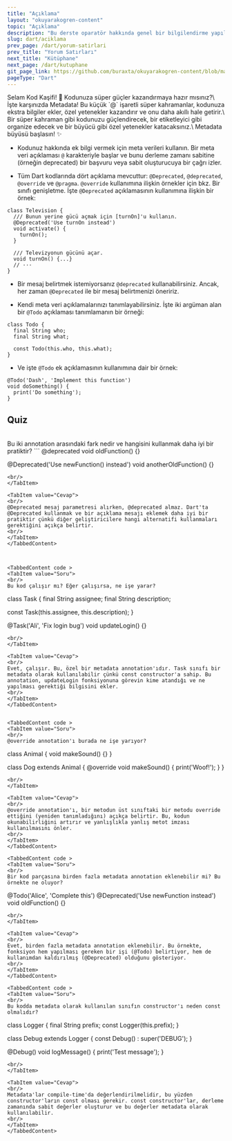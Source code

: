 ```yaml
---
title: "Açıklama"
layout: "okuyarakogren-content"
topic: "Açıklama"
description: "Bu derste oparatör hakkında genel bir bilgilendirme yapılmaktadır."
slug: dart/aciklama
prev_page: /dart/yorum-satirlari
prev_title: "Yorum Satırları"
next_title: "Kütüphane"
next_page: /dart/kutuphane
git_page_link: https://github.com/buraxta/okuyarakogren-content/blob/master/400-dart/5_.mdx
pageType: "Dart"
---
```


<Box>
  <BoxTitle>Selam Kod Kaşifi! 👋</BoxTitle>
   <ParagraphHighlight>
    Kodunuza süper güçler kazandırmaya hazır mısınız?\ İşte karşınızda Metadata! Bu küçük `@`
    işaretli süper kahramanlar, kodunuza ekstra bilgiler ekler, özel yetenekler kazandırır ve onu
    daha akıllı hale getirir.\ Bir süper kahraman gibi kodunuzu güçlendirecek, bir etiketleyici gibi
    organize edecek ve bir büyücü gibi özel yetenekler katacaksınız.\ Metadata büyüsü başlasın! ✨
   </ParagraphHighlight>
</Box>

- Kodunuz hakkında ek bilgi vermek için meta verileri kullanın. Bir meta veri açıklaması `@` karakteriyle başlar ve bunu derleme zamanı sabitine (örneğin deprecated) bir başvuru veya sabit oluşturucuya bir çağrı izler.

- Tüm Dart kodlarında dört açıklama mevcuttur: `@Deprecated`, `@deprecated`, `@override` ve `@pragma`. `@override` kullanımına ilişkin örnekler için bkz. Bir sınıfı genişletme. İşte `@Deprecated` açıklamasının kullanımına ilişkin bir örnek:

```
class Television {
  /// Bunun yerine gücü açmak için [turnOn]'u kullanın.
  @Deprecated('Use turnOn instead')
  void activate() {
    turnOn();
  }

  /// Televizyonun gücünü açar.
  void turnOn() {...}
  // ···
}
```

- Bir mesaj belirtmek istemiyorsanız `@deprecated` kullanabilirsiniz. Ancak, her zaman `@Deprecated` ile bir mesaj belirtmenizi öneririz.

- Kendi meta veri açıklamalarınızı tanımlayabilirsiniz. İşte iki argüman alan bir `@Todo` açıklaması tanımlamanın bir örneği:

```
class Todo {
  final String who;
  final String what;

  const Todo(this.who, this.what);
}
```

- Ve işte `@Todo` ek açıklamasının kullanımına dair bir örnek:

```
@Todo('Dash', 'Implement this function')
void doSomething() {
  print('Do something');
}
```

## Quiz

<TabbedContent code >
<TabItem value="Soru"> 
<br/>
Bu iki annotation arasındaki fark nedir ve hangisini kullanmak daha iyi bir pratiktir?
```
@deprecated
void oldFunction() {}

@Deprecated('Use newFunction() instead')
void anotherOldFunction() {}

```
<br/>
</TabItem>

<TabItem value="Cevap">
<br/>
@Deprecated mesaj parametresi alırken, @deprecated almaz. Dart'ta @Deprecated kullanmak ve bir açıklama mesajı eklemek daha iyi bir pratiktir çünkü diğer geliştiricilere hangi alternatifi kullanmaları gerektiğini açıkça belirtir.
<br/>
</TabItem>
</TabbedContent>



<TabbedContent code >
<TabItem value="Soru">
<br/>
Bu kod çalışır mı? Eğer çalışırsa, ne işe yarar?
```

class Task {
final String assignee;
final String description;

const Task(this.assignee, this.description);
}

@Task('Ali', 'Fix login bug')
void updateLogin() {}

```
<br/>
</TabItem>

<TabItem value="Cevap">
<br/>
Evet, çalışır. Bu, özel bir metadata annotation'ıdır. Task sınıfı bir metadata olarak kullanılabilir çünkü const constructor'a sahip. Bu annotation, updateLogin fonksiyonuna görevin kime atandığı ve ne yapılması gerektiği bilgisini ekler.
<br/>
</TabItem>
</TabbedContent>


<TabbedContent code >
<TabItem value="Soru">
<br/>
@override annotation'ı burada ne işe yarıyor?
```

class Animal {
void makeSound() {}
}

class Dog extends Animal {
@override
void makeSound() {
print('Woof!');
}
}

```
<br/>
</TabItem>

<TabItem value="Cevap">
<br/>
@override annotation'ı, bir metodun üst sınıftaki bir metodu override ettiğini (yeniden tanımladığını) açıkça belirtir. Bu, kodun okunabilirliğini artırır ve yanlışlıkla yanlış metot imzası kullanılmasını önler.
<br/>
</TabItem>
</TabbedContent>

<TabbedContent code >
<TabItem value="Soru">
<br/>
Bir kod parçasına birden fazla metadata annotation eklenebilir mi? Bu örnekte ne oluyor?
```

@Todo('Alice', 'Complete this')
@Deprecated('Use newFunction instead')
void oldFunction() {}

```
<br/>
</TabItem>

<TabItem value="Cevap">
<br/>
Evet, birden fazla metadata annotation eklenebilir. Bu örnekte, fonksiyon hem yapılması gereken bir işi (@Todo) belirtiyor, hem de kullanımdan kaldırılmış (@Deprecated) olduğunu gösteriyor.
<br/>
</TabItem>
</TabbedContent>

<TabbedContent code >
<TabItem value="Soru">
<br/>
Bu kodda metadata olarak kullanılan sınıfın constructor'ı neden const olmalıdır?
```

class Logger {
final String prefix;
const Logger(this.prefix);
}

class Debug extends Logger {
const Debug() : super('DEBUG');
}

@Debug()
void logMessage() {
print('Test message');
}

```
<br/>
</TabItem>

<TabItem value="Cevap">
<br/>
Metadata'lar compile-time'da değerlendirilmelidir, bu yüzden constructor'ların const olması gerekir. const constructor'lar, derleme zamanında sabit değerler oluşturur ve bu değerler metadata olarak kullanılabilir.
<br/>
</TabItem>
</TabbedContent>
```
